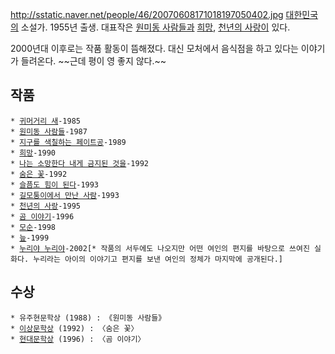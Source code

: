 http://sstatic.naver.net/people/46/20070608171018197050402.jpg
[[대한민국]]의 소설가. 1955년 출생. 대표작은 [[원미동 사람들]]과 [[희망]], [[천년의 사랑]]이 있다.

2000년대 이후로는 작품 활동이 뜸해졌다. 대신 모처에서 음식점을 하고 있다는 이야기가 들려온다. ~~근데 평이 영 좋지 않다.~~ 
== 작품 ==
 * [[귀머거리 새]]-1985
 * [[원미동 사람들]]-1987
 * [[지구를 색칠하는 페이트공]]-1989
 * [[희망]]-1990
 * [[나는 소망한다 내게 금지된 것을]]-1992
 * [[숨은 꽃]]-1992
 * [[슬픔도 힘이 된다]]-1993
 * [[길모퉁이에서 만난 사람]]-1993
 * [[천년의 사랑]]-1995
 * [[곰 이야기]]-1996
 * [[모순]]-1998
 * [[늪]]-1999
 * [[누리야 누리야]]-2002[* 작품의 서두에도 나오지만 어떤 여인의 편지를 바탕으로 쓰여진 실화다. 누리라는 아이의 이야기고 편지를 보낸 여인의 정체가 마지막에 공개된다.]

== 수상 ==
 * 유주현문학상 (1988) : 《원미동 사람들》 
 * [[이상문학상]] (1992) : 〈숨은 꽃〉 
 * [[현대문학상]] (1996) : 〈곰 이야기〉 
